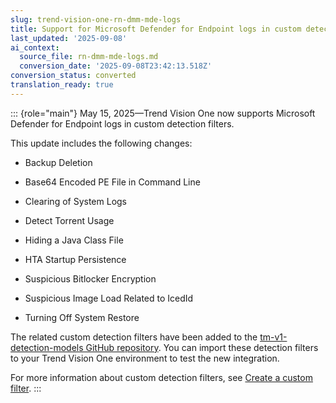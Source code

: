 ```yaml
---
slug: trend-vision-one-rn-dmm-mde-logs
title: Support for Microsoft Defender for Endpoint logs in custom detection filters
last_updated: '2025-09-08'
ai_context:
  source_file: rn-dmm-mde-logs.md
  conversion_date: '2025-09-08T23:42:13.518Z'
conversion_status: converted
translation_ready: true
---
```


::: {role="main"}
May 15, 2025—Trend Vision One now supports Microsoft Defender for Endpoint logs in custom detection filters.

This update includes the following changes:

- Backup Deletion

- Base64 Encoded PE File in Command Line

- Clearing of System Logs

- Detect Torrent Usage

- Hiding a Java Class File

- HTA Startup Persistence

- Suspicious Bitlocker Encryption

- Suspicious Image Load Related to IcedId

- Turning Off System Restore

The related custom detection filters have been added to the [tm-v1-detection-models GitHub repository](https://github.com/trendmicro/tm-v1-detection-models/tree/main/tm-v1-sigma-rules/third_party_logs/Microsoft/Microsoft%20Defender%20for%20Endpoint). You can import these detection filters to your Trend Vision One environment to test the new integration.

For more information about custom detection filters, see [Create a custom filter](creating-custom-filter.mdx).
:::
